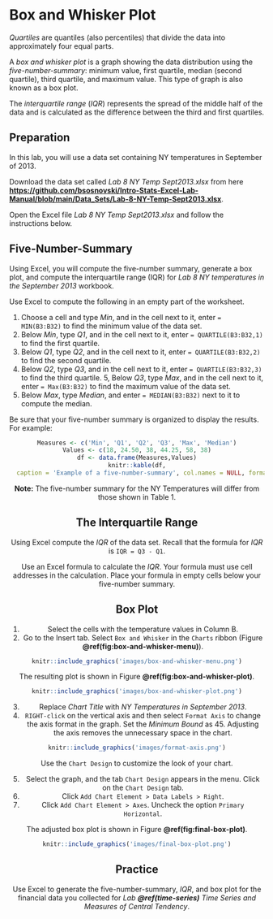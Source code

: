 # Box and Whisker Plot

*Quartiles* are quantiles (also percentiles) that divide the data into approximately four equal parts.

A *box and whisker plot* is a graph showing the data distribution using the *five-number-summary*: minimum value, first quartile, median (second quartile), third quartile, and maximum value. This type of graph is also known as a box plot.

The *interquartile range* (*IQR*) represents the spread of the middle half of the data and is calculated as the difference between the third and first quartiles.

## Preparation

In this lab, you will use a data set containing NY temperatures in September of 2013. 

Download the data set called *Lab 8 NY Temp Sept2013.xlsx* from here [**https://github.com/bsosnovski/Intro-Stats-Excel-Lab-Manual/blob/main/Data_Sets/Lab-8-NY-Temp-Sept2013.xlsx**](https://github.com/bsosnovski/Intro-Stats-Excel-Lab-Manual/blob/main/Data_Sets/Lab-8-NY-Temp-Sept2013.xlsx). 

Open the Excel file *Lab 8 NY Temp Sept2013.xlsx* and follow the instructions below.

## Five-Number-Summary

Using Excel, you will compute the five-number summary, generate a box plot, and compute the interquartile range (IQR) for *Lab 8 NY temperatures in the September 2013* workbook.

Use Excel to compute the following in an empty part of the worksheet.

1. Choose a cell and type *Min*, and in the cell next to it, enter `= MIN(B3:B32)` to find the minimum value of the data set.
2. Below *Min*, type *Q1*, and in the cell next to it, enter `= QUARTILE(B3:B32,1)` to find the first quartile. 
3. Below *Q1*, type *Q2*, and in the cell next to it, enter `= QUARTILE(B3:B32,2)` to find the second quartile.
4. Below *Q2*, type *Q3*, and in the cell next to it, enter `= QUARTILE(B3:B32,3)` to find the third quartile.
5, Below *Q3*, type *Max*, and in the cell next to it, enter `= Max(B3:B32)` to find the maximum value of the data set. 
6. Below *Max*, type *Median*, and enter `= MEDIAN(B3:B32)` next to it to compute the median.

Be sure that your five-number summary is organized to display the results. For example:

<center>
```r
Measures <- c('Min', 'Q1', 'Q2', 'Q3', 'Max', 'Median')
Values <- c(18, 24.50, 38, 44.25, 58, 38)
df <- data.frame(Measures,Values)
knitr::kable(df,
  caption = 'Example of a five-number-summary', col.names = NULL, format = "html", table.attr = "style='width:50%;'" )
```
<center>

**Note:**  The five-number summary for the NY Temperatures will differ from those shown in Table 1.

## The Interquartile Range

Using Excel compute the *IQR* of the data set. Recall that the formula for *IQR* is `IQR = Q3 - Q1`.

Use an Excel formula to calculate the *IQR*. Your formula must use cell addresses in the calculation. Place your formula in empty cells below your five-number summary.

## Box Plot
1. Select the cells with the temperature values in Column B.
2. Go to the Insert tab. Select `Box and Whisker` in the `Charts` ribbon (Figure **\@ref(fig:box-and-whisker-menu)**).

```r
knitr::include_graphics('images/box-and-whisker-menu.png')
```

The resulting plot is shown in Figure **\@ref(fig:box-and-whisker-plot)**. 

```r
knitr::include_graphics('images/box-and-whisker-plot.png')
```
 
3. Replace *Chart Title* with *NY Temperatures in September 2013*.
4. `RIGHT-click` on the vertical axis and then select `Format Axis` to change the axis format in the graph. Set the *Minimum Bound* as 45. Adjusting the axis removes the unnecessary space in the chart.

```r
knitr::include_graphics('images/format-axis.png')
```
 
Use the `Chart Design` to customize the look of your chart.

5. Select the graph, and the tab `Chart Design` appears in the menu. Click on the `Chart Design` tab.
6. Click `Add Chart Element > Data Labels > Right`.
7. Click `Add Chart Element > Axes`. Uncheck the option `Primary Horizontal`.

The adjusted box plot is shown in Figure **\@ref(fig:final-box-plot)**.

```r
knitr::include_graphics('images/final-box-plot.png')
```

## Practice

Use Excel to generate the five-number-summary, *IQR*, and box plot for the financial data you collected for *Lab* ***\@ref(time-series)*** *Time Series and Measures of Central Tendency*.
